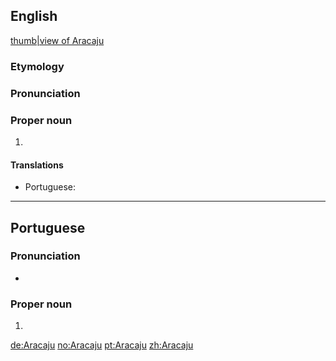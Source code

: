 ==English==
{{wikipedia}}
[[file:Curva da Avenida Beira Mar Aracaju.jpg|thumb|view of Aracaju]]
===Etymology===
{{rfe||en}}
===Pronunciation===
{{rfp||en}}
===Proper noun===
{{en-proper noun}}

# {{place:Aracaju, SE, BR|en}}

====Translations====
{{trans-top|state capital of Sergipe, Brazil}}
* Portuguese: {{t|pt|Aracaju|f}}
{{trans-mid}}
{{trans-bottom}}

----

==Portuguese==

===Pronunciation===
* {{IPA|[aɾakaˈʒu]|lang=pt}}

===Proper noun===
{{pt-proper noun|f}}

# {{place:Aracaju, SE, BR|pt|Aracaju}}

[[de:Aracaju]]
[[no:Aracaju]]
[[pt:Aracaju]]
[[zh:Aracaju]]